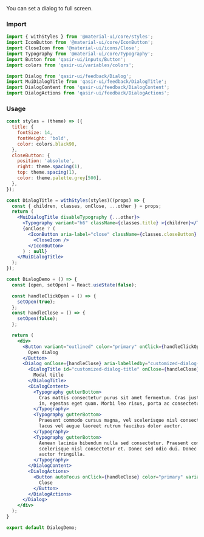 
<Title>Dialog Full Screen</Title>

<Subtitle>
You can set a dialog to full screen.
</Subtitle>

### Import
```js
import { withStyles } from '@material-ui/core/styles';
import IconButton from '@material-ui/core/IconButton';
import CloseIcon from '@material-ui/icons/Close';
import Typography from '@material-ui/core/Typography';
import Button from 'qasir-ui/inputs/Button';
import colors from 'qasir-ui/variables/colors';

import Dialog from 'qasir-ui/feedback/Dialog';
import MuiDialogTitle from 'qasir-ui/feedback/DialogTitle';
import DialogContent from 'qasir-ui/feedback/DialogContent';
import DialogActions from 'qasir-ui/feedback/DialogActions';
```

### Usage

<DialogFullScreen />

```jsx
const styles = (theme) => ({
  title: {
    fontSize: 14,
    fontWeight: 'bold',
    color: colors.black90,
  },
  closeButton: {
    position: 'absolute',
    right: theme.spacing(1),
    top: theme.spacing(1),
    color: theme.palette.grey[500],
  },
});

const DialogTitle = withStyles(styles)((props) => {
  const { children, classes, onClose, ...other } = props;
  return (
    <MuiDialogTitle disableTypography {...other}>
      <Typography variant="h6" className={classes.title} >{children}</Typography>
      {onClose ? (
        <IconButton aria-label="close" className={classes.closeButton} onClick={onClose}>
          <CloseIcon />
        </IconButton>
      ) : null}
    </MuiDialogTitle>
  );
});

const DialogDemo = () => {
  const [open, setOpen] = React.useState(false);

  const handleClickOpen = () => {
    setOpen(true);
  };
  const handleClose = () => {
    setOpen(false);
  };

  return (
    <div>
      <Button variant="outlined" color="primary" onClick={handleClickOpen}>
        Open dialog
      </Button>
      <Dialog onClose={handleClose} aria-labelledby="customized-dialog-title" open={open} fullScreen="true">
        <DialogTitle id="customized-dialog-title" onClose={handleClose}>
          Modal title
        </DialogTitle>
        <DialogContent>
          <Typography gutterBottom>
            Cras mattis consectetur purus sit amet fermentum. Cras justo odio, dapibus ac facilisis
            in, egestas eget quam. Morbi leo risus, porta ac consectetur ac, vestibulum at eros.
          </Typography>
          <Typography gutterBottom>
            Praesent commodo cursus magna, vel scelerisque nisl consectetur et. Vivamus sagittis
            lacus vel augue laoreet rutrum faucibus dolor auctor.
          </Typography>
          <Typography gutterBottom>
            Aenean lacinia bibendum nulla sed consectetur. Praesent commodo cursus magna, vel
            scelerisque nisl consectetur et. Donec sed odio dui. Donec ullamcorper nulla non metus
            auctor fringilla.
          </Typography>
        </DialogContent>
        <DialogActions>
          <Button autoFocus onClick={handleClose} color="primary" variant="contained" fullWidth>
            Close
          </Button>
        </DialogActions>
      </Dialog>
    </div>
  );
}

export default DialogDemo;   
```